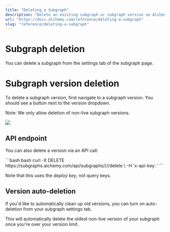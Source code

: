 ```yaml
---
title: "Deleting a Subgraph"
description: "Delete an existing subgraph or subgraph version on Alchemy Subgraphs."
url: "https://docs.alchemy.com/reference/deleting-a-subgraph"
slug: "reference/deleting-a-subgraph"
---
```


# Subgraph deletion

You can delete a subgraph from the settings tab of the subgraph page.

# Subgraph version deletion

To delete a subgraph version, first navigate to a subgraph version. You should see a button next to the version dropdown.

Note: We only allow deletion of non-live subgraph versions.

![](49fe89b-spaces_NMaiOyVuvMhJW4VFvNeM_uploads_git-blob-b7dfb7f245c935dd6958117b05ff57011ce2c568_delete_subgraph_version_example.png)

## API endpoint

You can also delete a version via an API call:

<CodeGroup>
  ```bash bash
  curl -X DELETE https://subgraphs.alchemy.com/api/subgraphs/<ORGANIZATION>/<SUBGRAPH_NAME>/<VERSION_NAME>/delete \
      -H 'x-api-key: <DEPLOY_KEY>'
  ```
</CodeGroup>

Note that this uses the *deploy key*, not query keys.

## Version auto-deletion

If you'd like to automatically clean up old versions, you can turn on auto-deletion from your subgraph settings tab.

This will automatically delete the oldest non-live version of your subgraph once you're over your version limit.
